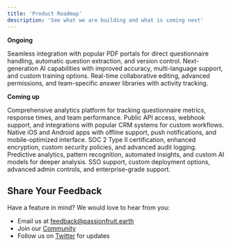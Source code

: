 ```yaml
---
title: 'Product Roadmap'
description: 'See what we are building and what is coming next'
---
```


**Ongoing**

<CardGroup cols={1}>
  <Card title="● PDF Portal Integration">
    Seamless integration with popular PDF portals for direct questionnaire handling, automatic question extraction, and version control.
  </Card>

  <Card title="● Enhanced AI Models">
    Next-generation AI capabilities with improved accuracy, multi-language support, and custom training options.
  </Card>

  <Card title="● Team Collaboration">
    Real-time collaborative editing, advanced permissions, and team-specific answer libraries with activity tracking.
  </Card>
</CardGroup>

**Coming up**

<CardGroup cols={1}>
  <Card title="○ Data Analytics Dashboard">
    Comprehensive analytics platform for tracking questionnaire metrics, response times, and team performance.
  </Card>

  <Card title="○ API and Integrations">
    Public API access, webhook support, and integrations with popular CRM systems for custom workflows.
  </Card>

  <Card title="○ Mobile Applications">
    Native iOS and Android apps with offline support, push notifications, and mobile-optimized interface.
  </Card>

  <Card title="○ Advanced Security">
    SOC 2 Type II certification, enhanced encryption, custom security policies, and advanced audit logging.
  </Card>

  <Card title="○ AI-Powered Analytics">
    Predictive analytics, pattern recognition, automated insights, and custom AI models for deeper analysis.
  </Card>

  <Card title="○ Enterprise Features">
    SSO support, custom deployment options, advanced admin controls, and enterprise-grade support.
  </Card>
</CardGroup>

## Share Your Feedback

Have a feature in mind? We would love to hear from you:
- Email us at [feedback@passionfruit.earth](mailto:feedback@passionfruit.earth)
- Join our [Community](https://passionfruit.earth/community)
- Follow us on [Twitter](https://twitter.com/passionfruit) for updates